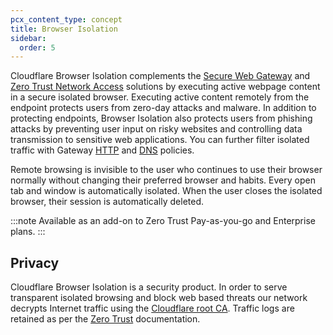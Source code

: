 ```yaml
---
pcx_content_type: concept
title: Browser Isolation
sidebar:
  order: 5
---
```



<Render file="survey" />

Cloudflare Browser Isolation complements the [Secure Web Gateway](/cloudflare-one/policies/gateway/) and [Zero Trust Network Access](/cloudflare-one/connections/connect-networks/) solutions by executing active webpage content in a secure isolated browser. Executing active content remotely from the endpoint protects users from zero-day attacks and malware. In addition to protecting endpoints, Browser Isolation also protects users from phishing attacks by preventing user input on risky websites and controlling data transmission to sensitive web applications. You can further filter isolated traffic with Gateway [HTTP](/cloudflare-one/policies/gateway/http-policies/) and [DNS](/cloudflare-one/policies/gateway/dns-policies/) policies.

Remote browsing is invisible to the user who continues to use their browser normally without changing their preferred browser and habits. Every open tab and window is automatically isolated. When the user closes the isolated browser, their session is automatically deleted.

:::note
Available as an add-on to Zero Trust Pay-as-you-go and Enterprise plans.
:::

## Privacy

Cloudflare Browser Isolation is a security product. In order to serve transparent isolated browsing and block web based threats our network decrypts Internet traffic using the [Cloudflare root CA](/cloudflare-one/connections/connect-devices/user-side-certificates/). Traffic logs are retained as per the [Zero Trust](/cloudflare-one/insights/logs/) documentation.
